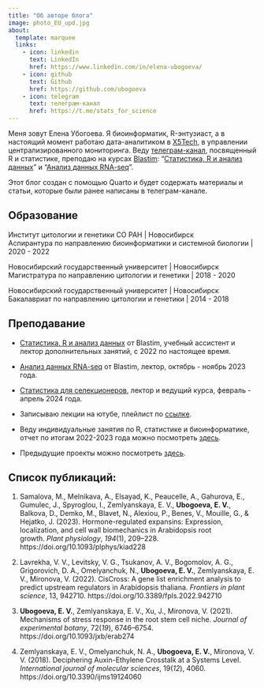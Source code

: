 ```yaml
---
title: "Об авторе блога"
image: photo_EU_upd.jpg
about:
  template: marquee
  links:
    - icon: linkedin
      text: LinkedIn
      href: https://www.linkedin.com/in/elena-ubogoeva/
    - icon: github
      text: Github
      href: https://github.com/ubogoeva
    - icon: telegram
      text: телеграм-канал
      href: https://t.me/stats_for_science
---
```


Меня зовут Елена Убогоева. Я биоинформатик, R-энтузиаст, а в настоящий момент работаю дата-аналитиком в [X5Tech](https://www.x5-tech.ru/), в управлении централизированного мониторинга. Веду [телеграм-канал](https://t.me/stats_for_science), посвященный R и статистике, преподаю на курсах [Blastim](https://agency.blastim.ru/educenter): "[Статистика, R и анализ данных](https://agency.blastim.ru/stat_r)" и "[Анализ данных RNA-seq](https://agency.blastim.ru/rna-seq)".

Этот блог создан с помощью Quarto и будет содержать материалы и статьи, которые были ранее написаны в телеграм-канале.

## Образование

Институт цитологии и генетики СО РАН \| Новосибирск\
Аспирантура по направлению биоинформатики и системной биологии \| 2020 - 2022

Новосибирский государственный университет \| Новосибирск\
Магистратура по направлению цитологии и генетики \| 2018 - 2020

Новосибирский государственный университет \| Новосибирск\
Бакалавриат по направлению цитологии и генетики \| 2014 - 2018

## Преподавание

-   [Статистика, R и анализ данных](https://agency.blastim.ru/stat_r) от Blastim, учебный ассистент и лектор дополнительных занятий, с 2022 по настоящее время.

-   [Анализ данных RNA-seq](https://agency.blastim.ru/rna-seq) от Blastim, лектор, октябрь - ноябрь 2023 года.

-   [Статистика для селекционеров](https://t.me/seedsforall/162), лектор и ведущий курса, февраль - апрель 2024 года.

-   Записываю лекции на ютубе, плейлист по [ссылке](https://www.youtube.com/watch?v=o1SI_RPa4jI&list=PL8nkomsB9uVNL4L7LYvBFT_h-UfHIRzmf).

-   Веду индивидуальные занятия по R, статистике и биоинформатике, отчет по итогам 2022-2023 года можно посмотреть [здесь](https://t.me/stats_for_science/79).

-   Предыдущие проекты можно посмотреть [здесь](https://t.me/stats_for_science/40).

## Список публикаций:

1.  Samalova, M., Melnikava, A., Elsayad, K., Peaucelle, A., Gahurova, E., Gumulec, J., Spyroglou, I., Zemlyanskaya, E. V., **Ubogoeva, E. V.**, Balkova, D., Demko, M., Blavet, N., Alexiou, P., Benes, V., Mouille, G., & Hejatko, J. (2023). Hormone-regulated expansins: Expression, localization, and cell wall biomechanics in Arabidopsis root growth. *Plant physiology*, *194*(1), 209--228. https://doi.org/10.1093/plphys/kiad228

2.  Lavrekha, V. V., Levitsky, V. G., Tsukanov, A. V., Bogomolov, A. G., Grigorovich, D. A., Omelyanchuk, N., **Ubogoeva, E. V.**, Zemlyanskaya, E. V., Mironova, V. (2022). CisCross: A gene list enrichment analysis to predict upstream regulators in Arabidopsis thaliana. *Frontiers in plant science*, 13, 942710. https://doi.org/10.3389/fpls.2022.942710

3.  **Ubogoeva, E. V.**, Zemlyanskaya, E. V., Xu, J., Mironova, V. (2021). Mechanisms of stress response in the root stem cell niche. *Journal of experimental botany*, 72(*19*), 6746--6754. https://doi.org/10.1093/jxb/erab274

4.  Zemlyanskaya, E. V., Omelyanchuk, N. A., **Ubogoeva, E. V.**, Mironova, V. V. (2018). Deciphering Auxin-Ethylene Crosstalk at a Systems Level. *International journal of molecular sciences*, 19(*12*), 4060. https://doi.org/10.3390/ijms19124060
